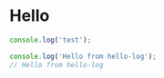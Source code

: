 # Hello

```ts
console.log('test');
```

```js
console.log('Hello from hello-log');
// Hello from hello-log
```
